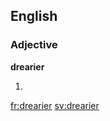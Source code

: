 ==English==

===Adjective===
'''drearier'''

# {{en-comparative of|dreary}}

[[fr:drearier]]
[[sv:drearier]]